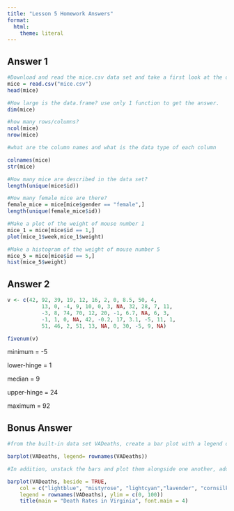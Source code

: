 ```yaml
---
title: "Lesson 5 Homework Answers"
format:
  html: 
    theme: literal
---
```


## Answer 1 

```r
#Download and read the mice.csv data set and take a first look at the data.
mice = read.csv("mice.csv")
head(mice)

#How large is the data.frame? use only 1 function to get the answer.
dim(mice)

#how many rows/columns?
ncol(mice)
nrow(mice)

#what are the column names and what is the data type of each column

colnames(mice)
str(mice)

#How many mice are described in the data set?
length(unique(mice$id))

#How many female mice are there?
female_mice = mice[mice$gender == "female",]
length(unique(female_mice$id))

#Make a plot of the weight of mouse number 1
mice_1 = mice[mice$id == 1,]
plot(mice_1$week,mice_1$weight)

#Make a histogram of the weight of mouse number 5
mice_5 = mice[mice$id == 5,]
hist(mice_5$weight)

```

## Answer 2

```r
v <- c(42, 92, 39, 19, 12, 16, 2, 0, 8.5, 50, 4,
           13, 0, -4, 9, 10, 0, 3, NA, 32, 28, 7, 11,
           -3, 8, 74, 70, 12, 20, -1, 6.7, NA, 6, 3, 
           -1, 1, 0, NA, 42, -0.2, 17, 3.1, -5, 11, 1,
           51, 46, 2, 51, 13, NA, 0, 30, -5, 9, NA)
```

```r

fivenum(v)

```

minimum = -5

lower-hinge = 1

median = 9

upper-hinge = 24

maximum = 92

## Bonus Answer

```r
#from the built-in data set VADeaths, create a bar plot with a legend of the age groups.

barplot(VADeaths, legend= rownames(VADeaths))


```

```r
#In addition, unstack the bars and plot them alongside one another, adding to each age group color and a proper title.

barplot(VADeaths, beside = TRUE, 
    col = c("lightblue", "mistyrose", "lightcyan","lavender", "cornsilk"),
    legend = rownames(VADeaths), ylim = c(0, 100))
    title(main = "Death Rates in Virginia", font.main = 4)
```

